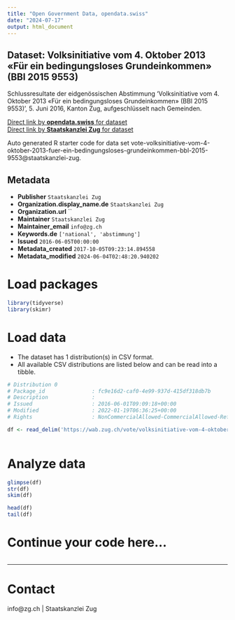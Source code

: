 ```yaml
---
title: "Open Government Data, opendata.swiss"
date: "2024-07-17"
output: html_document
---
```


## Dataset: Volksinitiative vom 4. Oktober 2013 «Für ein bedingungsloses Grundeinkommen» (BBl 2015 9553)

Schlussresultate der eidgenössischen Abstimmung 'Volksinitiative vom 4. Oktober 2013 «Für ein bedingungsloses Grundeinkommen» (BBl 2015 9553)', 5. Juni 2016, Kanton Zug, aufgeschlüsselt nach Gemeinden.

[Direct link by **opendata.swiss** for dataset](https://opendata.swiss/de/dataset/volksinitiative-vom-4-oktober-2013-fur-ein-bedingungsloses-grundeinkommen-bbl-2015-9553)<br>
[Direct link by **Staatskanzlei Zug** for dataset](https://wab.zug.ch/vote/volksinitiative-vom-4-oktober-2013-fuer-ein-bedingungsloses-grundeinkommen-bbl-2015-9553/data)

Auto generated R starter code for data set vote-volksinitiative-vom-4-oktober-2013-fuer-ein-bedingungsloses-grundeinkommen-bbl-2015-9553@staatskanzlei-zug.

## Metadata

- **Publisher** `Staatskanzlei Zug`
- **Organization.display_name.de** `Staatskanzlei Zug`
- **Organization.url** ``
- **Maintainer** `Staatskanzlei Zug`
- **Maintainer_email** `info@zg.ch`
- **Keywords.de** `['national', 'abstimmung']`
- **Issued** `2016-06-05T00:00:00`
- **Metadata_created** `2017-10-05T09:23:14.894558`
- **Metadata_modified** `2024-06-04T02:48:20.940202`


# Load packages

```r

library(tidyverse)
library(skimr)

```

# Load data

-   The dataset has 1 distribution(s) in CSV format.
-   All available CSV distributions are listed below and can be read into a tibble.

```r

# Distribution 0
# Package_id               : fc9e16d2-caf0-4e99-937d-415df318db7b
# Description              : 
# Issued                   : 2016-06-01T09:09:18+00:00
# Modified                 : 2022-01-19T06:36:25+00:00
# Rights                   : NonCommercialAllowed-CommercialAllowed-ReferenceRequired

df <- read_delim('https://wab.zug.ch/vote/volksinitiative-vom-4-oktober-2013-fuer-ein-bedingungsloses-grundeinkommen-bbl-2015-9553/data-csv')



```

# Analyze data

```r

glimpse(df)
str(df)
skim(df)

head(df)
tail(df)

```

# Continue your code here...

```r

```

------------------------------------------------------------------------

# Contact

info@zg.ch | Staatskanzlei Zug
